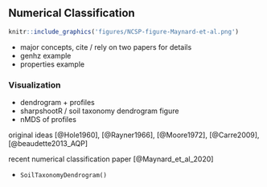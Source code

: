 
## Numerical Classification


```r
knitr::include_graphics('figures/NCSP-figure-Maynard-et-al.png')
```


  * major concepts, cite / rely on two papers for details
  * genhz example
  * properties example

### Visualization

  * dendrogram + profiles
  * sharpshootR / soil taxonomy dendrogram figure
  * nMDS of profiles

original ideas [@Hole1960], [@Rayner1966], [@Moore1972], [@Carre2009], [@beaudette2013_AQP]

recent numerical classification paper [@Maynard_et_al_2020]



* `SoilTaxonomyDendrogram()`

